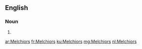{{also|melchiors}}
==English==

===Noun===
{{head|en|noun plural form}}

# {{plural of|Melchior|lang=en}}

[[ar:Melchiors]]
[[fr:Melchiors]]
[[ku:Melchiors]]
[[mg:Melchiors]]
[[nl:Melchiors]]